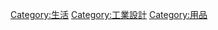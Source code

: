 {{Catnav|頁面分類|人类社会|生活}}
{{Commonscat|Household objects}}
{{catmore}}

[[Category:生活|Category:生活]]
[[Category:工業設計|Category:工業設計]]


[[Category:用品|Category:用品]]